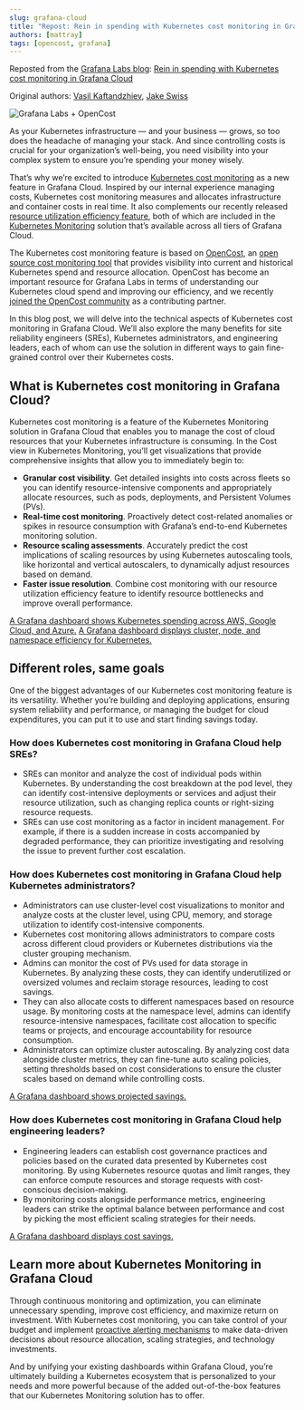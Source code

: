 ```yaml
---
slug: grafana-cloud
title: "Repost: Rein in spending with Kubernetes cost monitoring in Grafana Cloud"
authors: [mattray]
tags: [opencost, grafana]
---
```

Reposted from the [Grafana Labs blog](https://grafana.com/blog/): [Rein in spending with Kubernetes cost monitoring in Grafana Cloud](https://grafana.com/blog/2023/06/26/rein-in-spending-with-kubernetes-cost-monitoring-in-grafana-cloud/)

Original authors: [Vasil Kaftandzhiev](https://grafana.com/author/vasil-kaftandzhiev/), [Jake Swiss](https://grafana.com/author/jake_swiss/)

![Grafana Labs + OpenCost](./img/image3.png)

<!--truncate-->

As your Kubernetes infrastructure — and your business — grows, so too does the headache of managing your stack. And since controlling costs is crucial for your organization’s well-being, you need visibility into your complex system to ensure you’re spending your money wisely.

That’s why we’re excited to introduce [Kubernetes cost monitoring](https://grafana.com/docs/grafana-cloud/kubernetes-monitoring/cost-monitoring/?pg=blog&plcmt=body-txt) as a new feature in Grafana Cloud. Inspired by our internal experience managing costs, Kubernetes cost monitoring measures and allocates infrastructure and container costs in real time. It also complements our recently released [resource utilization efficiency feature](https://grafana.com/blog/2023/03/03/how-to-optimize-resource-utilization-with-kubernetes-monitoring-for-grafana-cloud/?pg=blog&plcmt=body-txt), both of which are included in the [Kubernetes Monitoring](https://grafana.com/solutions/kubernetes/?pg=blog&plcmt=body-txt) solution that’s available across all tiers of Grafana Cloud.

The Kubernetes cost monitoring feature is based on [OpenCost](https://www.opencost.io/), an [open source cost monitoring tool](https://github.com/opencost/opencost) that provides visibility into current and historical Kubernetes spend and resource allocation. OpenCost has become an important resource for Grafana Labs in terms of understanding our Kubernetes cloud spend and improving our efficiency, and we recently [joined the OpenCost community](https://grafana.com/blog/2023/02/02/how-grafana-labs-uses-and-contributes-to-opencost-the-open-source-project-for-real-time-cost-monitoring-in-kubernetes/?pg=blog&plcmt=body-txt) as a contributing partner.

In this blog post, we will delve into the technical aspects of Kubernetes cost monitoring in Grafana Cloud. We’ll also explore the many benefits for site reliability engineers (SREs), Kubernetes administrators, and engineering leaders, each of whom can use the solution in different ways to gain fine-grained control over their Kubernetes costs.

## What is Kubernetes cost monitoring in Grafana Cloud?

Kubernetes cost monitoring is a feature of the Kubernetes Monitoring solution in Grafana Cloud that enables you to manage the cost of cloud resources that your Kubernetes infrastructure is consuming. In the Cost view in Kubernetes Monitoring, you’ll get visualizations that provide comprehensive insights that allow you to immediately begin to:

  * **Granular cost visibility**. Get detailed insights into costs across fleets so you can identify resource-intensive components and appropriately allocate resources, such as pods, deployments, and Persistent Volumes (PVs).
  * **Real-time cost monitoring**. Proactively detect cost-related anomalies or spikes in resource consumption with Grafana’s end-to-end Kubernetes monitoring solution.
  * **Resource scaling assessments**. Accurately predict the cost implications of scaling resources by using Kubernetes autoscaling tools, like horizontal and vertical autoscalers, to dynamically adjust resources based on demand.
  * **Faster issue resolution**. Combine cost monitoring with our resource utilization efficiency feature to identify resource bottlenecks and improve overall performance.

[A Grafana dashboard shows Kubernetes spending across AWS, Google Cloud, and Azure.](https://grafana.com/media/blog/k8s-cost-monitoring/k8s-cost-monitoring-4.png)
[A Grafana dashboard displays cluster, node, and namespace efficiency for Kubernetes.](https://grafana.com/media/blog/k8s-cost-monitoring/k8s-cost-monitoring-1.png)
## Different roles, same goals

One of the biggest advantages of our Kubernetes cost monitoring feature is its versatility. Whether you’re building and deploying applications, ensuring system reliability and performance, or managing the budget for cloud expenditures, you can put it to use and start finding savings today.
### How does Kubernetes cost monitoring in Grafana Cloud help SREs?

  * SREs can monitor and analyze the cost of individual pods within Kubernetes. By understanding the cost breakdown at the pod level, they can identify cost-intensive deployments or services and adjust their resource utilization, such as changing replica counts or right-sizing resource requests.
  * SREs can use cost monitoring as a factor in incident management. For example, if there is a sudden increase in costs accompanied by degraded performance, they can prioritize investigating and resolving the issue to prevent further cost escalation.

### How does Kubernetes cost monitoring in Grafana Cloud help Kubernetes administrators?

  * Administrators can use cluster-level cost visualizations to monitor and analyze costs at the cluster level, using CPU, memory, and storage utilization to identify cost-intensive components.
  * Kubernetes cost monitoring allows administrators to compare costs across different cloud providers or Kubernetes distributions via the cluster grouping mechanism.
  * Admins can monitor the cost of PVs used for data storage in Kubernetes. By analyzing these costs, they can identify underutilized or oversized volumes and reclaim storage resources, leading to cost savings.
  * They can also allocate costs to different namespaces based on resource usage. By monitoring costs at the namespace level, admins can identify resource-intensive namespaces, facilitate cost allocation to specific teams or projects, and encourage accountability for resource consumption.
  * Administrators can optimize cluster autoscaling. By analyzing cost data alongside cluster metrics, they can fine-tune auto scaling policies, setting thresholds based on cost considerations to ensure the cluster scales based on demand while controlling costs.

[A Grafana dashboard shows projected savings.](https://grafana.com/media/blog/k8s-cost-monitoring/k8s-cost-monitoring-3.jpg)

### How does Kubernetes cost monitoring in Grafana Cloud help engineering leaders?

  * Engineering leaders can establish cost governance practices and policies based on the curated data presented by Kubernetes cost monitoring. By using Kubernetes resource quotas and limit ranges, they can enforce compute resources and storage requests with cost-conscious decision-making.
  * By monitoring costs alongside performance metrics, engineering leaders can strike the optimal balance between performance and cost by picking the most efficient scaling strategies for their needs.

[A Grafana dashboard displays cost savings.](https://grafana.com/media/blog/k8s-cost-monitoring/k8s-cost-monitoring-2.jpg)

## Learn more about Kubernetes Monitoring in Grafana Cloud

Through continuous monitoring and optimization, you can eliminate unnecessary spending, improve cost efficiency, and maximize return on investment. With Kubernetes cost monitoring, you can take control of your budget and implement [proactive alerting mechanisms](https://grafana.com/blog/2023/03/17/how-to-migrate-existing-grafana-dashboards-and-alerts-into-kubernetes-monitoring-in-grafana-cloud/?pg=blog&plcmt=body-txt#migrating-existing-kubernetes-alerts-to-grafana-cloud) to make data-driven decisions about resource allocation, scaling strategies, and technology investments.

And by unifying your existing dashboards within Grafana Cloud, you’re ultimately building a Kubernetes ecosystem that is personalized to your needs and more powerful because of the added out-of-the-box features that our Kubernetes Monitoring solution has to offer.
